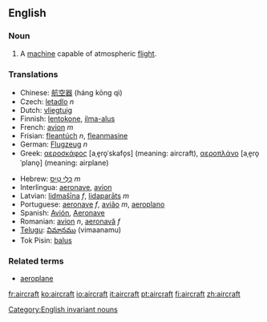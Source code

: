 {{wikipedia}}
==English==

===Noun===
{{en-noun-irreg|aircraft}}

# A [[machine]] capable of atmospheric [[flight]].

===Translations===
{{top}}
*Chinese: [[航空器]] (háng kōng qì)
*Czech: [[letadlo]] ''n''
*Dutch: [[vliegtuig]]
*Finnish: [[lentokone]], [[ilma-alus]]
*French: [[avion]] ''m''
*Frisian: [[fleantúch]] ''n'', [[fleanmasine]]
*German: [[Flugzeug]] ''n''
*Greek: [[αεροσκάφος]] [aˌe̞ro̞ˈskafo̞s] {{n}} (meaning: aircraft), [[αεροπλάνο]] [aˌe̞ro̞ˈplano̞] {{n}} (meaning: airplane)
{{mid}}
*Hebrew: [[כְּלִי טַיִס]] ''m''
*Interlingua: [[aeronave]], [[avion]]
*Latvian: [[lidmašīna]] ''f'', [[lidaparāts]] ''m''
*Portuguese: [[aeronave]] ''f'', [[avião]] ''m'', [[aeroplano]]
*Spanish: [[Avión]], [[Aeronave]]
*Romanian: [[avion]] ''n'', [[aeronavă]] ''f''
*[[Telugu]]: [[విమానము]] (vimaanamu)
*Tok Pisin: [[balus]]
{{bottom}}

===Related terms===
*[[aeroplane]]

[[Category:English invariant nouns]]

[[fr:aircraft]]
[[ko:aircraft]]
[[io:aircraft]]
[[it:aircraft]]
[[pt:aircraft]]
[[fi:aircraft]]
[[zh:aircraft]]